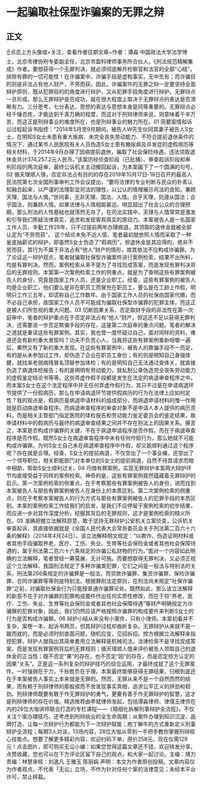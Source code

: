 # 一起骗取社保型诈骗案的无罪之辩
## 正文
☝点击上方头像或+关注，查看作者往期文章~作者：谭淼 中国政法大学法学博士，北京市律协刑专委副主任，北京市盈科律师事务所合伙人，《刑法规范精解集成》作者。要想获得一个无罪判决，就必须彻底解开检察官和法官的全部“心结”，排除有罪的一切可能性！在诈骗案中，诈骗手段是虚构事实，无中生有；而诈骗目的则是非法占有他人财产，不劳而获。因此，诈骗案件的无罪之辩一定要坚持全面辩护原则，既从犯罪目的的角度进行辩护，又从犯罪手段角度进行辩护。无罪辩点一旦形成，那么无罪辩护是否成功，就在很大程度上取决于无罪辩点的表达是否清晰有力。三分思考，七分表达，思想的表达与思想本身是同等重要的。无罪辩点必经千锤百炼，才能达到千真万确的程度，而这对于刑辩律师来说，则意味着千辛万苦，而这正是刑辩事业的难度所在，也是刑辩事业的魅力所在。01 简要案情和诉讼过程起诉书指控：“2014年5月至9月期间，被告人W先生伙同其妻子被告人S女士，在明知S女士未患有重大疾病、未完全丧失劳动能力、不符合提前退休条件的情况下，通过某市人民医院有关人员伪造S女士患有糖尿病及并发症的虚假病历等相关材料，于2014年9月办理了因病提前退休，骗取了社会保险待遇，违法领取退休金共计374,257.2元人民币。”该案历经侦查阶段（已批捕）、审查起诉阶段和审判阶段的两次庭审，最终公诉机关主动撤回起诉，为本案画下了一个圆满的句号。02 循天理顺人情，否定非法占有目的的存在2019年10月17日-18日召开的最高人民法院第七次全国刑事审判工作会议提出，“要将法律的专业判断与民众的朴素认知融合起来，以严谨的法理彰显司法的理性，以公认的情理展示司法的良知，兼顾天理、国法与人情。”世间事，无非天理、国法、人情。合乎天理，则遵从国法；合乎国法，则兼顾人情。如果法律与人情相距甚远，明显超出了社会公众的合理预期，那么刑法的人性基础也就荡然无存了。在司法实践中，天理与人情常常是激发和引导我们质疑法律真实，追求和发现客观真实的原动力。本案被告人是一名国家工作人员，辛勤工作28年，只不过提前两年办理病退，其领取的退休金就被全部认定为“不劳而获”， 这个结论未免不近人情。笔者最初就依照人情而采取了一种釜底抽薪式的辩护，即虽然S女士伪造了“假病历”，但退休金是其应得的，绝非不劳而获，其行为不属于非法占有“他人”财产的情形，故其依法不应构成诈骗罪。为了论证这一辩护观点，笔者就骗取社保型诈骗案件进行案例检索，结果不出所料，均是有罪判决。然而，案例检索从来不是为了寻找现成答案，而是发现有罪判决背后的无罪规则。本案第一次案例检索工作的侧重点，就是为了查明这些有罪案例被告人的身份，究竟是国家工作人员，还是企业职工。经查，这些有罪案例的被告人均是企业职工，他们要么是非在职员工而冒充在职员工，要么是在工龄上作假，明明只工作三五年，却谎称自己工作数年。由于国家工作人员的社保由国家代缴，而不必自己承担，故国家工作人员不可能成为骗取社保型诈骗罪的犯罪主体，而这正是被人们所忽视的重大问题。03 切断因果关系，否定取财手段的非法性在第一次庭审中，笔者的辩护重点在于否定非法占有“他人”财产，但这还不足以获得无罪判决，还需要进一步否定欺骗手段的存在，这是第二次庭审的重点问题。笔者的解决之道就是重读这些有罪案例。其实，我也曾一度怀疑过自己，面对同样的资料，难道还会有新的重大发现吗？功夫不负苦心人，当我将这些有罪案例重新咀嚼一遍后，果然又有了新的重大发现。在这些有罪案例中，被告人的欺骗手段不一而足，有的是从未参加过工作，却伪造了企业在职员工身份；有的则是明知自己身强体健，就找来老弱病残冒名顶替参加体检；有的是明知自己无法通过查体关，就直接伪造了病退体检报告；有的是明明有劳动能力，就私制公章伪造完全丧失劳动能力的虚假鉴定结论书等等。这些弄虚作假手段都是发生在法定的病退审查程序之中。而本案S女士在这个法定程序中并无任何弄虚作假行为，其只不过是在申请病退环节提供了一份假病历。那么在申请病退环节提供假病历的行为在法律上应如何定性？我的观点是，假病历是病退申请材料的组成部分，而病退申请材料的惟一作用就是启动病退审查程序。而病退审查程序的审查对象不是申请人本人提供的病历资料，而是相关主管部门指定医院的体检报告和劳动能力鉴定委员会的鉴定结果，故申请材料中的假病历与最终的病退审查结果之间并不存在刑法上的因果关系。换言之，本案是否构成诈骗罪的关键，不在于病退申请程序是否作假，而在于病退审查程序是否作假。既然S女士在病退审查程序中未有任何作假行为，那么她就不可能构成诈骗罪。为何S女士自己未在病退审查程序中作假，却又能顺利通过这个程序呢？存在就是合理。经查，S女士的提前病退，不仅空出了一个事业编，还空出了一个领导职位，相关职能部门对本单位的S女士的提前病退，自然不待其请求而暗中相助，帮助S女士顺利过关。04 巧借有罪案例，实现无罪辩护本案两大辩护环节均直接受益于同样的案例检索。神奇的是，这些有罪案例竟然蕴藏着无罪辩护的启示。第一次案例检索的侧重点，在于考察那些有罪案例被告人的身份，进而找到本案被告人与那些有罪案例被告人在身份上的本质区别。第二次案例检索的侧重点，则在于考察本案被告人的行为方式与那些有罪案例被告人的犯罪手段的本质区别。本案的案例检索工作给我们的启发，是我们不应停留于案例检索的初步结果，而应进一步对其作深度分析，挖掘其背后的无罪规则，这才是案例检索的精义所在。05 准确把握立法解释原意，敢于坚持无罪辩护公安机关立案侦查，公诉机关审查起诉，其直接依据就是《全国人民代表大会常务委员会关于刑法第二百六十六条的解释》（2014年4月24日）。该立法解释明文规定：“以欺诈、伪造证明材料或者其他手段骗取养老、医疗、工伤、失业、生育等社会保险金或者其他社会保障待遇的，属于刑法第二百六十六条规定的诈骗公私财物的行为。”面对一个内容如此明确的立法解释，笔者曾经一筹莫展，无计可施。而要想取得无罪判决，又必须正视这个立法解释。我国刑法规定了多种诈骗类犯罪，它们之间是一般法与特别法的关系，刑法第266条规定的诈骗罪是一般法，而贷款诈骗罪、集资诈骗罪、保险诈骗罪、合同诈骗罪等等则是特别法。根据罪刑法定原则，在刑法尚未规定“社保诈骗罪”之前，对骗取社保金行为只能按普通诈骗罪论处。既然如此，那么该立法解释的新意不在于对诈骗罪的犯罪构成要件作出任何实质性修改，而在于将“养老、医疗、工伤、失业、生育等社会保险金或者其他社会保障待遇”等财产明确规定为诈骗罪的犯罪对象，因此，我们仍然应该严格按照诈骗罪的构成要件来判断S女士的行为是否构成诈骗罪。06 辩护小结从来没有小案件，只有小律师。本案初看并不复杂，案卷一本，起诉书两页，但其辩护过程却曲折复杂。无罪辩护从来就不是一蹴而就的，而是必须时刻直面问题，随机应变，见招拆招。控方根据立法解释来指控犯罪，辩护人就指出其简单套用立法解释是机械司法。法律检索不是寻找现成答案，而是发现有罪案例背后的无罪规则；循天理顺人情来评价被告人领取自己的退休金的正当性；既不否定“果”的存在，也不否定“因”的存在，而是否定控方认定的因果“关系”。正是这一系列复杂的辩护技巧的综合运用，才最终成就了这个无罪案件。一时强弱在于力，千秋胜负在于理。本案最终能够获得无罪结果，归根到底还在于本案被告人事实上本来就是无罪的。然而，无罪从来不是一个自然而然的结果，而有赖于刑辩律师的那股锲而不舍发现事实真相，追求公平正义的拼劲和韧劲。刑辩律师既要有敢于作无罪辩护的勇气，更要有善于作无罪辩护的智慧，这才是刑辩律师的存在价值。精选推荐由李斌律师发起，包括谭淼律师、律璞玉律师在内的28位大咖讲师联合打造的专栏课程——《精细化拆解刑事辩护全流程》，不仅关注个案办理技巧，还考虑到刑辩执业的全生命周期；从案件办理到知识沉淀、品牌打造，让每一次辩护行为都能为下一次辩护赋能；庖丁解牛的方式重新定义刑事辩护全流程；每期3人对谈，13场内容，28位大咖从零到一手把手教你掌握刑辩核心技能点。想要了解更多精彩内容，欢迎扫码下单，原价258元，现在仅需129元！点击图片，即可购买无讼小编：如果您觉得这篇文章还不错，欢迎转发分享、点赞收藏，您也可以在下方评论区留下自己的观点，和大家一起讨论。主编：靖力责编：林慧审核：刘逸凡 王雅玉 陈丽娟 声明：本文为作者原创投稿，文章内容仅为作者观点，不代表「无讼」立场，不作为针对任何个案的法律意见；未经本平台许可，禁止转载。